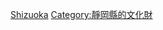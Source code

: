 {{日本行政區劃分類導航|的日本國史跡}}
{{Commonscat|National historic sites in Shizuoka prefecture}}

[[Category:日本各都道府縣史跡|Shizuoka]]
[[Category:靜岡縣的文化財|Category:靜岡縣的文化財]]